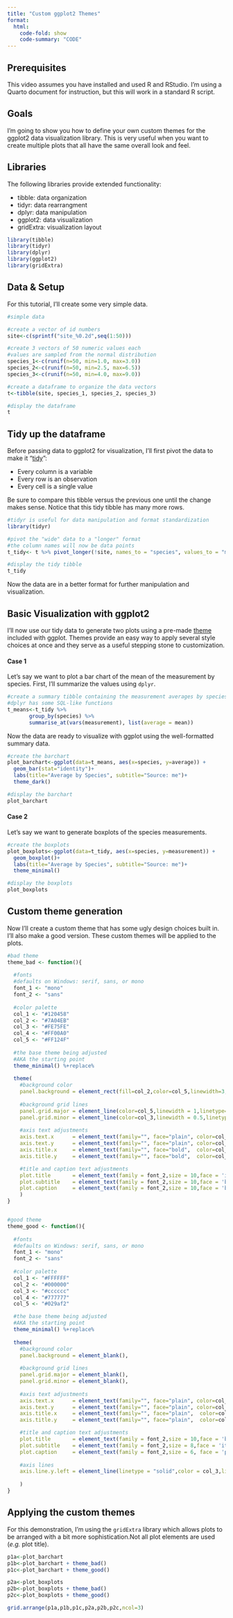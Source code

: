 ---
title: "Custom ggplot2 Themes"
format:
  html:
    code-fold: show
    code-summary: "CODE"
---

## Prerequisites

This video assumes you have installed and used R and RStudio. I'm using a Quarto document for instruction, but this will work in a standard R script. 

## Goals

I'm going to show you how to define your own custom themes for the ggplot2 data visualization library. This is very useful when you want to create multiple plots that all have the same overall look and feel. 

## Libraries

The following libraries provide extended functionality:

* tibble: data organization
* tidyr: data rearrangment
* dplyr: data manipulation
* ggplot2: data visualization
* gridExtra: visualization layout

```{r, warning=FALSE, message=FALSE}
library(tibble)
library(tidyr)
library(dplyr)
library(ggplot2)
library(gridExtra)
```

## Data & Setup

For this tutorial, I'll create some very simple data.
```{r}
#simple data

#create a vector of id numbers
site<-c(sprintf("site_%0.2d",seq(1:50)))

#create 3 vectors of 50 numeric values each 
#values are sampled from the normal distribution
species_1<-c(runif(n=50, min=1.0, max=3.0))
species_2<-c(runif(n=50, min=2.5, max=6.5))
species_3<-c(runif(n=50, min=4.0, max=9.0))

#create a dataframe to organize the data vectors
t<-tibble(site, species_1, species_2, species_3)

#display the dataframe
t
```

## Tidy up the dataframe

Before passing data to ggplot2 for visualization, I'll first pivot the data to make it "[tidy](https://cran.r-project.org/web/packages/tidyr/vignettes/tidy-data.html#)":

* Every column is a variable
* Every row is an observation
* Every cell is a single value

Be sure to compare this tibble versus the previous one until the change makes sense. Notice that this tidy tibble has many more rows. 

```{r}
#tidyr is useful for data manipulation and format standardization
library(tidyr)

#pivot the "wide" data to a "longer" format
#the column names will now be data points
t_tidy<- t %>% pivot_longer(!site, names_to = "species", values_to = "measurement")

#display the tidy tibble
t_tidy
```

Now the data are in a better format for further manipulation and visualization.

## Basic Visualization with ggplot2

I'll now use our tidy data to generate two plots using a pre-made [theme](https://ggplot2.tidyverse.org/reference/ggtheme.html) included with ggplot. Themes provide an easy way to apply several style choices at once and they serve as a useful stepping stone to customization. 

#### Case 1
Let's say we want to plot a bar chart of the mean of the measurement by species. First, I'll summarize the values using `dplyr`. 

```{r}
#create a summary tibble containing the measurement averages by species
#dplyr has some SQL-like functions
t_means<-t_tidy %>%
       group_by(species) %>%
       summarise_at(vars(measurement), list(average = mean))
```

Now the data are ready to visualize with ggplot using the well-formatted summary data.

```{r}
#create the barchart
plot_barchart<-ggplot(data=t_means, aes(x=species, y=average)) +
  geom_bar(stat="identity")+
  labs(title="Average by Species", subtitle="Source: me")+
  theme_dark()

#display the barchart
plot_barchart
```

#### Case 2
Let's say we want to generate boxplots of the species measurements. 

```{r}
#create the boxplots
plot_boxplots<-ggplot(data=t_tidy, aes(x=species, y=measurement)) +
  geom_boxplot()+
  labs(title="Average by Species", subtitle="Source: me")+
  theme_minimal()

#display the boxplots
plot_boxplots
```

## Custom theme generation

Now I'll create a custom theme that has some ugly design choices built in. I'll also make a good version. These custom themes will be applied to the plots.

```{r}
#bad theme
theme_bad <- function(){ 
    
  #fonts   
  #defaults on Windows: serif, sans, or mono
  font_1 <- "mono" 
  font_2 <- "sans"
  
  #color palette
  col_1 <- "#120458"
  col_2 <- "#7A04EB"
  col_3 <- "#FE75FE"
  col_4 <- "#FF00A0"
  col_5 <- "#FF124F"
    
  #the base theme being adjusted
  #AKA the starting point
  theme_minimal() %+replace%    
    
  theme(
    #background color
    panel.background = element_rect(fill=col_2,color=col_5,linewidth=3,linetype="solid"),
    
    #background grid lines
    panel.grid.major = element_line(color=col_5,linewidth = 1,linetype="solid"), 
    panel.grid.minor = element_line(color=col_3,linewidth = 0.5,linetype="solid"), 
    
    #axis text adjustments
    axis.text.x      = element_text(family="", face="plain", color=col_5, size=10, angle=0, margin=margin(5, b = 10)),
    axis.text.y      = element_text(family="", face="plain", color=col_5, size=10, angle=0, margin=margin(5, b = 10)),
    axis.title.x     = element_text(family="", face="bold",  color=col_2, size=10, angle=0, margin=margin(5, b = 10)),
    axis.title.y     = element_text(family="", face="bold",  color=col_2, size=10, angle=90, margin=margin(5, b = 10)),

    #title and caption text adjustments
    plot.title       = element_text(family = font_2,size = 10,face = 'italic',hjust = 0,vjust = 2),               
    plot.subtitle    = element_text(family = font_2,size = 10,face = 'bold',hjust = 0,vjust = 2),                 
    plot.caption     = element_text(family = font_2,size = 10,face = 'bold',hjust = 0,vjust = 2)               
    )
}


#good theme
theme_good <- function(){ 
    
  #fonts   
  #defaults on Windows: serif, sans, or mono
  font_1 <- "mono" 
  font_2 <- "sans"
  
  #color palette
  col_1 <- "#FFFFFF"
  col_2 <- "#000000"
  col_3 <- "#cccccc"
  col_4 <- "#777777"
  col_5 <- "#029af2"

  #the base theme being adjusted
  #AKA the starting point
  theme_minimal() %+replace%    
    
  theme(
    #background color
    panel.background = element_blank(),
    
    #background grid lines
    panel.grid.major = element_blank(), 
    panel.grid.minor = element_blank(), 
    
    #axis text adjustments
    axis.text.x      = element_text(family="", face="plain", color=col_4, size=8, angle=0),
    axis.text.y      = element_text(family="", face="plain", color=col_4, size=8, angle=0),
    axis.title.x     = element_text(family="", face="plain",  color=col_2, size=10,angle=0,margin=margin(t = 3)),
    axis.title.y     = element_text(family="", face="plain",  color=col_2, size=10,angle=90,margin=margin(r = 3)),

    #title and caption text adjustments
    plot.title       = element_text(family = font_2,size = 10,face = 'bold',hjust = 0,vjust = 2),               
    plot.subtitle    = element_text(family = font_2,size = 8,face = 'italic',hjust = 0,vjust = 2),                 
    plot.caption     = element_text(family = font_2,size = 6, face = 'plain',hjust = 0,vjust = 2), 
    
    #axis lines
    axis.line.y.left = element_line(linetype = "solid",color = col_3,linewidth = 0.5)
    
    ) 
}

```

## Applying the custom themes

For this demonstration, I'm using the `gridExtra` library which allows plots to be arranged with a bit more sophistication.Not all plot elements are used (*e.g.* plot title).

```{r}
p1a<-plot_barchart 
p1b<-plot_barchart + theme_bad()
p1c<-plot_barchart + theme_good()

p2a<-plot_boxplots
p2b<-plot_boxplots + theme_bad()
p2c<-plot_boxplots + theme_good()

grid.arrange(p1a,p1b,p1c,p2a,p2b,p2c,ncol=3)
```